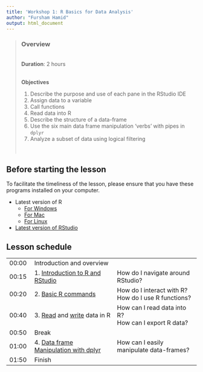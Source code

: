 ```yaml
---
title: 'Workshop 1: R Basics for Data Analysis'
author: "Fursham Hamid"
output: html_document
---
```


> ### Overview
><br />
> **Duration**: 2 hours
><br />
><br />
>
> **Objectives**
>
> 1) Describe the purpose and use of each pane in the RStudio IDE
> 2) Assign data to a variable
> 3) Call functions
> 4) Read data into R
> 5) Describe the structure of a data-frame
> 6) Use the six main data frame manipulation ‘verbs’ with pipes in `dplyr`
> 7) Analyze a subset of data using logical filtering
>
><br />

## Before starting the lesson
To facilitate the timeliness of the lesson, please ensure that you have these 
programs installed on your computer.

* Latest version of R
    - [For Windows](https://cran.r-project.org/bin/windows/base/)
    - [For Mac](https://cran.r-project.org/bin/macosx/)
    - [For Linux](https://cran.r-project.org/bin/linux/)
        
* [Latest version of RStudio](https://www.rstudio.com/https://rstudio.com/products/rstudio/download/)

## Lesson schedule
||||
|:---|:------------|:------------|
|00:00|Introduction and overview||
|00:15|1.   [Introduction to R and RStudio](http://swcarpentry.github.io/r-novice-gapminder/01-rstudio-intro/index.html)| How do I navigate around RStudio? |
|00:20|2.   [Basic R commands]((http://swcarpentry.github.io/r-novice-gapminder/01-rstudio-intro/index.html))| How do I interact with R? <br>How do I use R functions?  |
|00:40|3.   [Read](http://swcarpentry.github.io/r-novice-gapminder/04-data-structures-part1/index.html) and [write](http://swcarpentry.github.io/r-novice-gapminder/11-writing-data/index.html) data in R| How can I read data into R? <br>How can I export R data?  |
|00:50|Break||
|01:00|4.  [Data frame Manipulation with dplyr](http://swcarpentry.github.io/r-novice-gapminder/13-dplyr/index.html)| How can I easily manipulate data-frames?   |
|01:50|Finish| |













